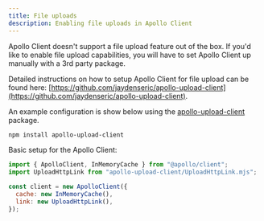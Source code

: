 ```yaml
---
title: File uploads
description: Enabling file uploads in Apollo Client
---
```


Apollo Client doesn't support a file upload feature out of the box. If you'd like to enable file upload capabilities, you will have to set Apollo Client up manually with a 3rd party package.

Detailed instructions on how to setup Apollo Client for file upload can be found here: [https://github.com/jaydenseric/apollo-upload-client](https://github.com/jaydenseric/apollo-upload-client).

An example configuration is show below using the [apollo-upload-client](https://github.com/jaydenseric/apollo-upload-client) package.

```bash
npm install apollo-upload-client
```

Basic setup for the Apollo Client:

```js
import { ApolloClient, InMemoryCache } from "@apollo/client";
import UploadHttpLink from "apollo-upload-client/UploadHttpLink.mjs";

const client = new ApolloClient({
  cache: new InMemoryCache(),
  link: new UploadHttpLink(),
});
```
